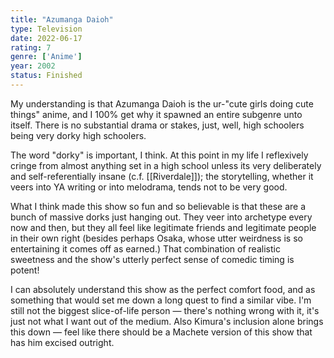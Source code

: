 ```yaml
---
title: "Azumanga Daioh"
type: Television
date: 2022-06-17
rating: 7
genre: ['Anime']
year: 2002
status: Finished
---
```


My understanding is that Azumanga Daioh is the ur-"cute girls doing cute things" anime, and I 100% get why it spawned an entire subgenre unto itself. There is no substantial drama or stakes, just, well, high schoolers being very dorky high schoolers. 

The word "dorky" is important, I think. At this point in my life I reflexively cringe from almost anything set in a high school unless its very deliberately and self-referentially insane (c.f. [[Riverdale]]); the storytelling, whether it veers into YA writing or into melodrama, tends not to be very good.

What I think made this show so fun and so believable is that these are a bunch of massive dorks just hanging out. They veer into archetype every now and then, but they all feel like legitimate friends and legitimate people in their own right (besides perhaps Osaka, whose utter weirdness is so entertaining it comes off as earned.) That combination of realistic sweetness and the show's utterly perfect sense of comedic timing is potent!

I can absolutely understand this show as the perfect comfort food, and as something that would set me down a long quest to find a similar vibe. I'm still not the biggest slice-of-life person — there's nothing wrong with it, it's just not what I want out of the medium. Also Kimura's inclusion alone brings this down — feel like there should be a Machete version of this show that has him excised outright.
